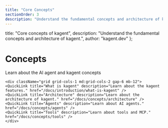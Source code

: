 ```yaml
---
title: "Core Concepts"
sectionOrder: 3
description: "Understand the fundamental concepts and architecture of kagent."
---
```


  title: "Core concepts of kagent",
  description: "Understand the fundamental concepts and architecture of kagent.",
  author: "kagent.dev"
};



<div className="max-w-3xl mx-auto">
    <div className="text-center mb-12">
    <h1 className="text-4xl font-bold mb-4">Concepts</h1>
    <p className="text-xl text-gray-400 mb-8">Learn about the AI agent and kagent concepts</p>
    </div>

    <div className="grid grid-cols-1 md:grid-cols-2 gap-6 mb-12">
    <QuickLink title="What is kagent" description="Learn about the kagent features." href="/docs/introduction/what-is-kagent" />
    <QuickLink title="Architecture" description="Learn about the architecture of kagent." href="/docs/concepts/architecture" />
    <QuickLink title="Agents" description="Learn about AI agents." href="/docs/concepts/agents" />
    <QuickLink title="Tools" description="Learn about tools and MCP." href="/docs/concepts/tools" />
    </div>
</div>
